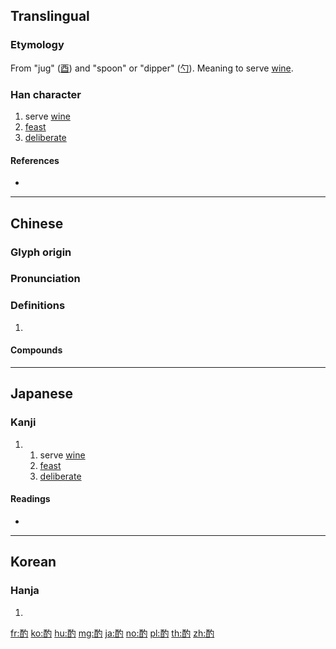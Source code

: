 {{character info/new}}
==Translingual==

=== Etymology ===
From "jug" ([[酉]]) and "spoon" or "dipper" ([[勺]]). Meaning to serve [[wine]].

===Han character===
{{Han char|rn=164|rad=酉|as=03|sn=10|four=17620|canj=MWPI,MWPM}}

# serve [[wine]]
# [[feast]]
# [[deliberate]]

====References====
* {{Han ref|kx=1280.070|dkj=39768|dj=1779.030|hdz=63573.090|uh=914C|ud=37196|bh=B075|bd=45173}}

----

==Chinese==
{{zh-forms}}

===Glyph origin===
{{Han etym}}

===Pronunciation===
{{zh-pron
|m=zhuó
|c=zoek3
|mn=qz,tw,xm:chiok/zz:chiak
|mc=y
|oc=y
|cat=
}}

===Definitions===
{{zh-hanzi}}

# {{rfdef|zh}}

====Compounds====
{{zh-der|參酌|商酌|大宴小酌|字斟句酌|對酌|小酌|斟酌|斟酌損益|杯酌|泂酌|洗盞更酌|淺斟低酌|清酌|清酌庶饈|獨酌|盃酌|祭酌|菲酌|薄酌|蠡酌|觴酌|貪泉酌飲|酌中|酌古御今|酌奪|酌定|酌情|酌獻|酌酒|酌量|酌飲}}

----

==Japanese==

===Kanji===
{{ja-kanji|grade=c|rs=酉03}}

## serve [[wine]]
## [[feast]]
## [[deliberate]]

====Readings====
* {{ja-readings|on=[[しゃく]] (shaku)|kun=[[くむ]] (kumu)|nanori=}}

----

==Korean==

===Hanja===
{{ko-hanja|hangeul=작|eumhun=|rv=jak|mr=chak|y=cak}}

# {{defn|lang=ko|sort=酉03}}

[[fr:酌]]
[[ko:酌]]
[[hu:酌]]
[[mg:酌]]
[[ja:酌]]
[[no:酌]]
[[pl:酌]]
[[th:酌]]
[[zh:酌]]